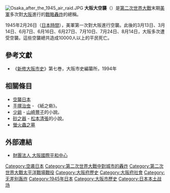 [[Image:Osaka_after_the_1945_air_raid.JPG|thumb]]
'''大阪大空襲'''（{{jpn|j=大阪大空襲|hg=おおさかだいくうしゅう|rm=Ōsaka daikūshū}}）是[[第二次世界大戰|第二次世界大戰]]末期[[美軍|美軍]]多次對[[大阪市|大阪]]進行的[[戰略轟炸|戰略轟炸]]的總稱。

1945年2月26日（[[日本標準時|日本時間]]），美軍第一次對大阪進行空襲。此後的3月13日、3月14日、6月7日、6月16日、6月27日、7月10日、7月24日、8月14日，大阪多次遭受空襲。這些空襲總共造成10000人以上的平民死亡。

== 參考文獻 ==
* 《[[大阪市史|新修大阪市史]]》第七巻，大阪市史編纂所，1994年

== 相關條目 ==
* [[空襲日本|空襲日本]]
* [[手塚治虫|手塚治虫]] - 《紙之砦》。
* [[少爺_(小說)|少爺]] - [[山崎豐子|山崎豐子]]的小說。
* [[砂之器|砂之器]] - [[松本清張|松本清張]]的小說。
* [[螢火蟲之墓|螢火蟲之墓]]

== 外部連結 ==
* [http://www.peace-osaka.or.jp/ 財團法人 大阪國際平和中心] {{Wayback|url=http://www.peace-osaka.or.jp/ |date=20210201095904 }}

{{WWII city bombing}}
[[Category:空袭日本|Category:空袭日本]]
[[Category:第二次世界大戰中對城市的轟炸|Category:第二次世界大戰中對城市的轟炸]]
[[Category:第二次世界大戰太平洋戰場戰役|Category:第二次世界大戰太平洋戰場戰役]]
[[Category:大阪府歷史|Category:大阪府歷史]]
[[Category:大阪府社會|Category:大阪府社會]]
[[Category:无差别轰炸|Category:无差别轰炸]]
[[Category:1945年日本|Category:1945年日本]]
[[Category:大阪市歷史|Category:大阪市歷史]]
[[Category:日本本土战场|Category:日本本土战场]]